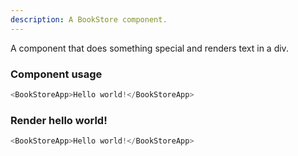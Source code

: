 ---
description: A BookStore component.
---


A component that does something special and renders text in a div.

### Component usage
```js
<BookStoreApp>Hello world!</BookStoreApp>
```

### Render hello world!

```js live
<BookStoreApp>Hello world!</BookStoreApp>
```

